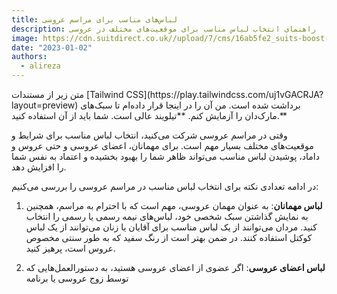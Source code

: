 ```yaml
---
title: لباس‌های مناسب برای مراسم عروسی
description: راهنمای انتخاب لباس مناسب برای موقعیت‌های مختلف در عروسی
image: https://cdn.suitdirect.co.uk//upload/7/cms/16ab5fe2_suits-boost-your-productivity.jpg
date: "2023-01-02"
authors:
  - alireza
---
```


<Callout>
  متن زیر از مستندات [Tailwind
  CSS](https://play.tailwindcss.com/uj1vGACRJA?layout=preview) برداشت شده است. من آن را در اینجا قرار داده‌ام تا سبک‌های مارک‌دان را آزمایش کنم. **تیلویند عالی است. شما باید از آن استفاده کنید.**
</Callout>

وقتی در مراسم عروسی شرکت می‌کنید، انتخاب لباس مناسب برای شرایط و موقعیت‌های مختلف بسیار مهم است. برای مهمانان، اعضای عروسی و حتی عروس و داماد، پوشیدن لباس مناسب می‌تواند ظاهر شما را بهبود بخشیده و اعتماد به نفس شما را افزایش دهد.

در ادامه تعدادی نکته برای انتخاب لباس مناسب در مراسم عروسی را بررسی می‌کنیم:

1. **لباس مهمانان**: به عنوان مهمان عروسی، مهم است که با احترام به مراسم، همچنین به نمایش گذاشتن سبک شخصی خود، لباس‌های نیمه رسمی یا رسمی را انتخاب کنید. مردان می‌توانند از یک لباس مناسب برای آقایان یا زنان می‌توانند از یک لباس کوکتل استفاده کنند. در ضمن بهتر است از رنگ سفید که به طور سنتی مخصوص عروس است، پرهیز کنید.

2. **لباس اعضای عروسی**: اگر عضوی از اعضای عروسی هستید، به دستورالعمل‌هایی که توسط زوج عروسی یا برنامه
